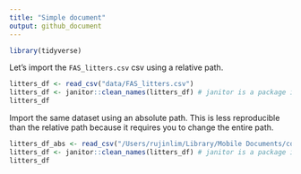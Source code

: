```yaml
---
title: "Simple document"
output: github_document
---
```


```r
library(tidyverse)
```

Let's import the `FAS_litters.csv` csv using a relative path.

```r
litters_df <- read_csv("data/FAS_litters.csv")
litters_df <- janitor::clean_names(litters_df) # janitor is a package in R, :: means only loading this one function in janitor, no need to load the entire package if we are only using this a few times
litters_df
```

Import the same dataset using an absolute path. This is less reproducible than the relative path because it requires you to change the entire path.

```r
litters_df_abs <- read_csv("/Users/rujinlim/Library/Mobile Documents/com~apple~CloudDocs/MS Biostatistics Year 1/P8105 Data Science/3. Data Wrangling I/data_wrangling_i/data/FAS_litters.csv") 
litters_df <- janitor::clean_names(litters_df) # janitor is a package in R, :: means only loading this one function in janitor, no need to load the entire package if we are only using this a few times
litters_df
```



